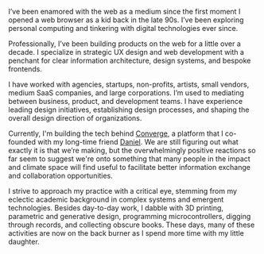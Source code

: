 I’ve been enamored with the web as a medium since the first moment I opened a web browser as a kid back in the late 90s. I’ve been exploring personal computing and tinkering with digital technologies ever since.

Professionally, I’ve been building products on the web for a little over a decade. I specialize in strategic UX design and web development with a penchant for clear information architecture, design systems, and bespoke frontends.

I have worked with agencies, startups, non-profits, artists, small vendors, medium SaaS companies, and large corporations. I’m used to mediating between business, product, and development teams. I have experience leading design initiatives, establishing design processes, and shaping the overall design direction of organizations.

Currently, I'm building the tech behind [Converge](https://www.theconvergence.co/request-access), a platform that I co-founded with my long-time friend [Daniel](https://www.danielcervenka.com/). We are still figuring out what exactly it is that we’re making, but the overwhelmingly positive reactions so far seem to suggest we're onto something that many people in the impact and climate space will find useful to facilitate better information exchange and collaboration opportunities.

I strive to approach my practice with a critical eye, stemming from my eclectic academic background in complex systems and emergent technologies. Besides day-to-day work, I dabble with 3D printing, parametric and generative design, programming microcontrollers, digging through records, and collecting obscure books. These days, many of these activities are now on the back burner as I spend more time with my little daughter.
